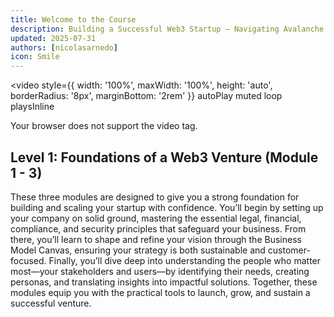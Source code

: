 ```yaml
---
title: Welcome to the Course
description: Building a Successful Web3 Startup — Navigating Avalanche Foundation Grants
updated: 2025-07-31
authors: [nicolasarnedo]
icon: Smile
---
```


<video 
  style={{ width: '100%', maxWidth: '100%', height: 'auto', borderRadius: '8px', marginBottom: '2rem' }}
  autoPlay 
  muted 
  loop 
  playsInline
>
  <source src="/common-images/codebase-entrepreneur-academy/entrepreneur-acadamy.mp4" type="video/mp4" />
  Your browser does not support the video tag.
</video>

## Level 1: Foundations of a Web3 Venture (Module 1 - 3)

These three modules are designed to give you a strong foundation for building and scaling your startup with confidence. You’ll begin by setting up your company on solid ground, mastering the essential legal, financial, compliance, and security principles that safeguard your business. From there, you’ll learn to shape and refine your vision through the Business Model Canvas, ensuring your strategy is both sustainable and customer-focused. Finally, you’ll dive deep into understanding the people who matter most—your stakeholders and users—by identifying their needs, creating personas, and translating insights into impactful solutions. Together, these modules equip you with the practical tools to launch, grow, and sustain a successful venture.